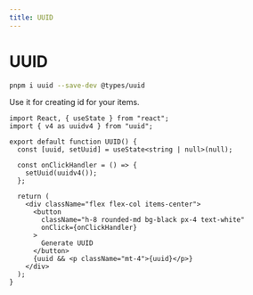 ```yaml
---
title: UUID
---
```


# UUID

```bash title="Terminal"
pnpm i uuid --save-dev @types/uuid
```

Use it for creating id for your items.

<Tabs id="uuid">

<Tab label="Preview">

<ComponentPreview name="build-fast-uuid" />

</Tab>

<Tab label="Code">

```tsx title="[name].tsx" showLineNumbers
import React, { useState } from "react";
import { v4 as uuidv4 } from "uuid";

export default function UUID() {
  const [uuid, setUuid] = useState<string | null>(null);

  const onClickHandler = () => {
    setUuid(uuidv4());
  };

  return (
    <div className="flex flex-col items-center">
      <button
        className="h-8 rounded-md bg-black px-4 text-white"
        onClick={onClickHandler}
      >
        Generate UUID
      </button>
      {uuid && <p className="mt-4">{uuid}</p>}
    </div>
  );
}
```

</Tab>

</Tabs>
